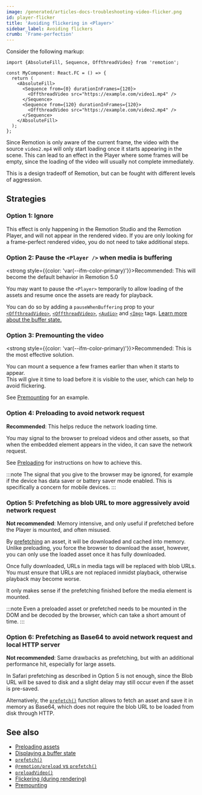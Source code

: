 ```yaml
---
image: /generated/articles-docs-troubleshooting-video-flicker.png
id: player-flicker
title: 'Avoiding flickering in <Player>'
sidebar_label: Avoiding flickers
crumb: 'Frame-perfection'
---
```


Consider the following markup:

```tsx twoslash title="MyComponent.tsx"
import {AbsoluteFill, Sequence, OffthreadVideo} from 'remotion';

const MyComponent: React.FC = () => {
  return (
    <AbsoluteFill>
      <Sequence from={0} durationInFrames={120}>
        <OffthreadVideo src="https://example.com/video1.mp4" />
      </Sequence>
      <Sequence from={120} durationInFrames={120}>
        <OffthreadVideo src="https://example.com/video2.mp4" />
      </Sequence>
    </AbsoluteFill>
  );
};
```

Since Remotion is only aware of the current frame, the video with the source `video2.mp4` will only start loading once it starts appearing in the scene. This can lead to an effect in the Player where some frames will be empty, since the loading of the video will usually not complete immediately.

This is a design tradeoff of Remotion, but can be fought with different levels of aggression.

## Strategies

### Option 1: Ignore

This effect is only happening in the Remotion Studio and the Remotion Player, and will not appear in the rendered video. If you are only looking for a frame-perfect rendered video, you do not need to take additional steps.

### Option 2: Pause the `<Player />` when media is buffering

<strong style={{color: 'var(--ifm-color-primary)'}}>Recommended</strong>: This will become the default behavior in Remotion 5.0

You may want to pause the `<Player>` temporarily to allow loading of the assets and resume once the assets are ready for playback.

You can do so by adding a `pauseWhenBuffering` prop to your [`<OffthreadVideo>`](/docs/video/#pausewhenbuffering), [`<OffthreadVideo>`](/docs/offthreadvideo/#pausewhenbuffering), [`<Audio>`](/docs/audio/#pausewhenbuffering) and [`<Img>`](/docs/img#pausewhenloading) tags. [Learn more about the buffer state.](/docs/player/buffer-state)

### Option 3: Premounting the video<AvailableFrom v="4.0.140"/>

<strong style={{color: 'var(--ifm-color-primary)'}}>Recommended</strong>: This is the most effective solution.

You can mount a sequence a few frames earlier than when it starts to appear.  
This will give it time to load before it is visible to the user, which can help to avoid flickering.

See [Premounting](/docs/player/premounting) for an example.

### Option 4: Preloading to avoid network request

<strong>Recommended</strong>: This helps reduce the network loading time.

You may signal to the browser to preload videos and other assets, so that when the embedded element appears in the video, it can save the network request.

See [Preloading](/docs/player/preloading) for instructions on how to achieve this.

:::note
The signal that you give to the browser may be ignored, for example if the device has data saver or battery saver mode enabled. This is specifically a concern for mobile devices.
:::

### Option 5: Prefetching as blob URL to more aggressively avoid network request

<strong>Not recommended</strong>: Memory intensive, and only useful if prefetched before the Player is mounted, and often misused.

By [prefetching](/docs/prefetch) an asset, it will be downloaded and cached into memory.  
Unlike preloading, you force the browser to download the asset, however, you can only use the loaded asset once it has fully downloaded.

Once fully downloaded, URLs in media tags will be replaced with blob URLs.  
You must ensure that URLs are not replaced inmidst playback, otherwise playback may become worse.

It only makes sense if the prefetching finished before the media element is mounted.

:::note
Even a preloaded asset or prefetched needs to be mounted in the DOM and be decoded by the browser, which can take a short amount of time.
:::

### Option 6: Prefetching as Base64 to avoid network request and local HTTP server

<strong>Not recommended</strong>: Same drawbacks as prefetching, but with an additional performance hit, especially for large assets.

In Safari prefetching as described in Option <InlineStep>5</InlineStep> is not enough, since the Blob URL will be saved to disk and a slight delay may still occur even if the asset is pre-saved.

Alternatively, the [`prefetch()`](/docs/prefetch) function allows to fetch an asset and save it in memory as Base64, which does not require the blob URL to be loaded from disk through HTTP.

## See also

- [Preloading assets](/docs/player/preloading)
- [Displaying a buffer state](/docs/buffer-state)
- [`prefetch()`](/docs/prefetch)
- [`@remotion/preload` vs `prefetch()`](/docs/player/preloading#remotionpreload-vs-prefetch)
- [`preloadVideo()`](/docs/preload/preload-video)
- [Flickering (during rendering)](/docs/flickering)
- [Premounting](/docs/player/premounting)
